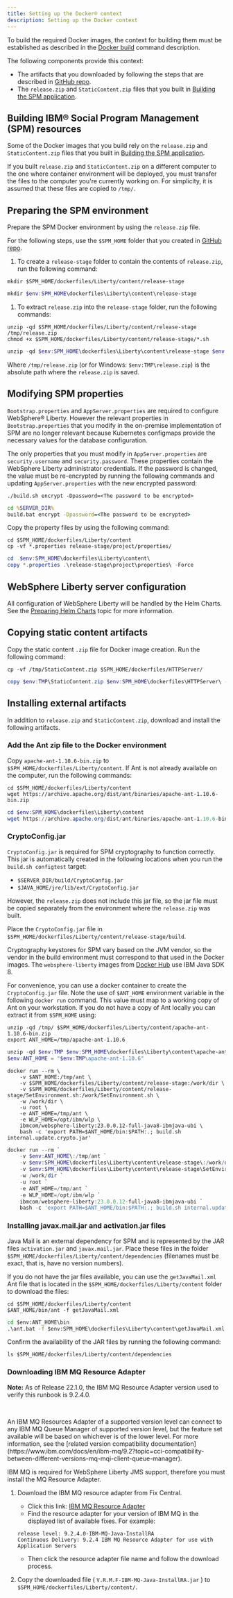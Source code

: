 ```yaml
---
title: Setting up the Docker® context
description: Setting up the Docker context
---
```


To build the required Docker images, the context for building them must be established as described in the [Docker build](https://docs.docker.com/engine/reference/commandline/build/) command description.

The following components provide this context:

* The artifacts that you downloaded by following the steps that are described in [GitHub repo](/prereq/git).
* The `release.zip` and `StaticContent.zip` files that you built in [Building the SPM application](/deploy-spm/build-spm).

## Building IBM® Social Program Management (SPM) resources

Some of the Docker images that you build rely on the `release.zip` and `StaticContent.zip` files that you built in [Building the SPM application](/deploy-spm/build-spm).

If you built `release.zip` and `StaticContent.zip` on a different computer to the one where container environment will be deployed, you must transfer the files to the computer you're currently working on.
For simplicity, it is assumed that these files are copied to `/tmp/`.

## Preparing the SPM environment

Prepare the SPM Docker environment by using the `release.zip` file.

For the following steps, use the `$SPM_HOME` folder that you created in [GitHub repo](/prereq/git).

1. To create a `release-stage` folder to contain the contents of `release.zip`, run the following command:

<Tabs>

<Tab label="Mac/Linux">
<Row>
<Column>

```shell
mkdir $SPM_HOME/dockerfiles/Liberty/content/release-stage
```

</Column>
</Row>
</Tab>

<Tab label="Windows PS">
<Row>
<Column>

```powershell
mkdir $env:SPM_HOME\dockerfiles\Liberty\content\release-stage
```

</Column>
</Row>
</Tab>

</Tabs>

1. To extract `release.zip` into the `release-stage` folder, run the following commands:

<Tabs>

<Tab label="Mac/Linux">
<Row>
<Column>

```shell
unzip -qd $SPM_HOME/dockerfiles/Liberty/content/release-stage /tmp/release.zip
chmod +x $SPM_HOME/dockerfiles/Liberty/content/release-stage/*.sh
```

</Column>
</Row>
</Tab>

<Tab label="Windows PS">
<Row>
<Column>

```powershell
unzip -qd $env:SPM_HOME\dockerfiles\Liberty\content\release-stage $env:TMP\release.zip
```

</Column>
</Row>
</Tab>

</Tabs>

  Where `/tmp/release.zip` (or for Windows: `$env:TMP\release.zip`) is the absolute path where the `release.zip` is saved.

## Modifying SPM properties

`Bootstrap.properties` and `AppServer.properties` are required to configure WebSphere® Liberty.
However the relevant properties in `Bootstrap.properties` that you modify in the on-premise implementation of SPM are no longer relevant because Kubernetes configmaps provide the necessary values for the database configuration.

The only properties that you must modify in `AppServer.properties` are `security.username` and `security.password`.
These properties contain the WebSphere Liberty administrator credentials.
If the password is changed, the value must be re-encrypted by running the following commands and updating `AppServer.properties` with the new encrypted password:

<Tabs>

<Tab label="Mac/Linux">
<Row>
<Column>

```shell
./build.sh encrypt -Dpassword=<The password to be encrypted>
```

</Column>
</Row>
</Tab>

<Tab label="Windows DOS">
<Row>
<Column>

```bat
cd %SERVER_DIR%
build.bat encrypt -Dpassword=<The password to be encrypted>
```

</Column>
</Row>
</Tab>

</Tabs>

Copy the property files by using the following command:

<Tabs>

<Tab label="Mac/Linux">
<Row>
<Column>

```shell
cd $SPM_HOME/dockerfiles/Liberty/content
cp -vf *.properties release-stage/project/properties/
```

</Column>
</Row>
</Tab>

<Tab label="Windows PS">
<Row>
<Column>

```powershell
cd  $env:SPM_HOME\dockerfiles\Liberty\content\
copy *.properties .\release-stage\project\properties\ -Force
```

</Column>
</Row>
</Tab>

</Tabs>

## WebSphere Liberty server configuration

All configuration of WebSphere Liberty will be handled by the Helm Charts. See the [Preparing Helm Charts](/deployment/hc_preparation) topic for more information.

## Copying static content artifacts

Copy the static content `.zip` file for Docker image creation. Run the following command:

<Tabs>

<Tab label="Mac/Linux">
<Row>
<Column>

```shell
cp -vf /tmp/StaticContent.zip $SPM_HOME/dockerfiles/HTTPServer/
```

</Column>
</Row>
</Tab>

<Tab label="Windows PS">
<Row>
<Column>

```powershell
copy $env:TMP\StaticContent.zip $env:SPM_HOME\dockerfiles\HTTPServer\ -Force
```

</Column>
</Row>
</Tab>

</Tabs>

## Installing external artifacts

In addition to `release.zip` and `StaticContent.zip`, download and install the following artifacts.

### Add the Ant zip file to the Docker environment

Copy `apache-ant-1.10.6-bin.zip` to `$SPM_HOME/dockerfiles/Liberty/content`. If Ant is not already available on the computer, run the following commands:

<Tabs>

<Tab label="Mac/Linux">
<Row>
<Column>

```shell
cd $SPM_HOME/dockerfiles/Liberty/content
wget https://archive.apache.org/dist/ant/binaries/apache-ant-1.10.6-bin.zip
```

</Column>
</Row>
</Tab>

<Tab label="Windows PS">
<Row>
<Column>

```powershell
cd $env:SPM_HOME\dockerfiles\Liberty\content
wget https://archive.apache.org/dist/ant/binaries/apache-ant-1.10.6-bin.zip
```

</Column>
</Row>
</Tab>

</Tabs>

### CryptoConfig.jar

`CryptoConfig.jar` is required for SPM cryptography to function correctly. This jar is automatically created in the following locations when you run the
 `build.sh configtest` target:

* `$SERVER_DIR/build/CryptoConfig.jar`
* `$JAVA_HOME/jre/lib/ext/CryptoConfig.jar`

However, the `release.zip` does not include this jar file, so the jar file must be copied separately from the environment where the `release.zip` was built.

Place the `CryptoConfig.jar` file in `$SPM_HOME/dockerfiles/Liberty/content/release-stage/build`.

<InlineNotification>

Cryptography keystores for SPM vary based on the JVM vendor, so the vendor in the build environment must correspond to that used in the Docker images.
The `websphere-liberty` images from [Docker Hub](https://hub.docker.com/_/websphere-liberty) use IBM Java SDK 8.

</InlineNotification>

For convenience, you can use a docker container to create the `CryptoConfig.jar` file.
Note the use of `$ANT_HOME` environment variable in the following `docker run` command.
This value must map to a working copy of Ant on your workstation.
If you do not have a copy of Ant locally you can extract it from `$SPM_HOME` using:

<Tabs>

<Tab label="Mac/Linux">
<Row>
<Column>

```shell
unzip -qd /tmp/ $SPM_HOME/dockerfiles/Liberty/content/apache-ant-1.10.6-bin.zip
export ANT_HOME=/tmp/apache-ant-1.10.6
```

</Column>
</Row>
</Tab>

<Tab label="Windows PS">
<Row>
<Column>

```powershell
unzip -qd $env:TMP $env:SPM_HOME\dockerfiles\Liberty\content\apache-ant-1.10.6-bin.zip
$env:ANT_HOME = "$env:TMP\apache-ant-1.10.6"
```

</Column>
</Row>
</Tab>

</Tabs>

<Tabs>

<Tab label="Mac/Linux">
<Row>
<Column>

```shell
docker run --rm \
    -v $ANT_HOME:/tmp/ant \
    -v $SPM_HOME/dockerfiles/Liberty/content/release-stage:/work/dir \
    -v $SPM_HOME/dockerfiles/Liberty/content/release-stage/SetEnvironment.sh:/work/SetEnvironment.sh \
    -w /work/dir \
    -u root \
    -e ANT_HOME=/tmp/ant \
    -e WLP_HOME=/opt/ibm/wlp \
    ibmcom/websphere-liberty:23.0.0.12-full-java8-ibmjava-ubi \
    bash -c 'export PATH=$ANT_HOME/bin:$PATH:.; build.sh internal.update.crypto.jar'
```

</Column>
</Row>
</Tab>

<Tab label="Windows PS">
<Row>
<Column>

```powershell
docker run --rm `
    -v $env:ANT_HOME\:/tmp/ant `
    -v $env:SPM_HOME\dockerfiles\Liberty\content\release-stage\:/work/dir `
    -v $env:SPM_HOME\dockerfiles\Liberty\content\release-stage\SetEnvironment.sh:/work/SetEnvironment.sh `
    -w /work/dir `
    -u root `
    -e ANT_HOME=/tmp/ant `
    -e WLP_HOME=/opt/ibm/wlp `
    ibmcom/websphere-liberty:23.0.0.12-full-java8-ibmjava-ubi `
    bash -c 'export PATH=$ANT_HOME/bin:$PATH:.; build.sh internal.update.crypto.jar'
```

</Column>
</Row>
</Tab>

</Tabs>

### Installing javax.mail.jar and activation.jar files

Java Mail is an external dependency for SPM and is represented by the JAR files `activation.jar` and `javax.mail.jar`.
Place these files in the folder `$SPM_HOME/dockerfiles/Liberty/content/dependencies` (filenames must be exact, that is, have no version numbers).

If you do not have the jar files available, you can use the `getJavaMail.xml` Ant file that is located in the `$SPM_HOME/dockerfiles/Liberty/content` folder to download the files:

<Tabs>

<Tab label="Mac/Linux">
<Row>
<Column>

```shell
cd $SPM_HOME/dockerfiles/Liberty/content
$ANT_HOME/bin/ant -f getJavaMail.xml
```

</Column>
</Row>
</Tab>

<Tab label="Windows DOS">
<Row>
<Column>

```bat
cd $env:ANT_HOME\bin
.\ant.bat -f $env:SPM_HOME\dockerfiles\Liberty\content\getJavaMail.xml
```

</Column>
</Row>
</Tab>

</Tabs>

Confirm the availability of the JAR files by running the following command:

`ls $SPM_HOME/dockerfiles/Liberty/content/dependencies`

### Downloading IBM MQ Resource Adapter

<InlineNotification>

**Note:** As of Release 22.1.0, the IBM MQ Resource Adapter version used to verify this runbook is 9.2.4.0.
<p>&nbsp;</p>
An IBM MQ Resources Adapter of a supported version level can connect to any IBM MQ Queue Manager of supported version level,
but the feature set available will be based on whichever is of the lower level.
For more information, see the [related version compatibility documentation](https://www.ibm.com/docs/en/ibm-mq/9.2?topic=cci-compatibility-between-different-versions-mq-mqi-client-queue-manager).
</InlineNotification>

IBM MQ is required for WebSphere Liberty JMS support, therefore you must install the MQ Resource Adapter.

1. Download the IBM MQ resource adapter from Fix Central.
   * Click this link:
   [IBM MQ Resource Adapter](https://www.ibm.com/support/fixcentral/swg/selectFixes?parent=ibm~WebSphere&product=ibm/WebSphere/WebSphere+MQ&release=9.2.0.0&platform=All&function=fixid&fixids=*IBM-MQ-Java-InstallRA*)
   * Find the resource adapter for your version of IBM MQ in the displayed list of available fixes. For example:

    ```
    release level: 9.2.4.0-IBM-MQ-Java-InstallRA
    Continuous Delivery: 9.2.4 IBM MQ Resource Adapter for use with Application Servers
    ```

   * Then click the resource adapter file name and follow the download process.

2. Copy the downloaded file ( `V.R.M.F-IBM-MQ-Java-InstallRA.jar` ) to `$SPM_HOME/dockerfiles/Liberty/content/`.
